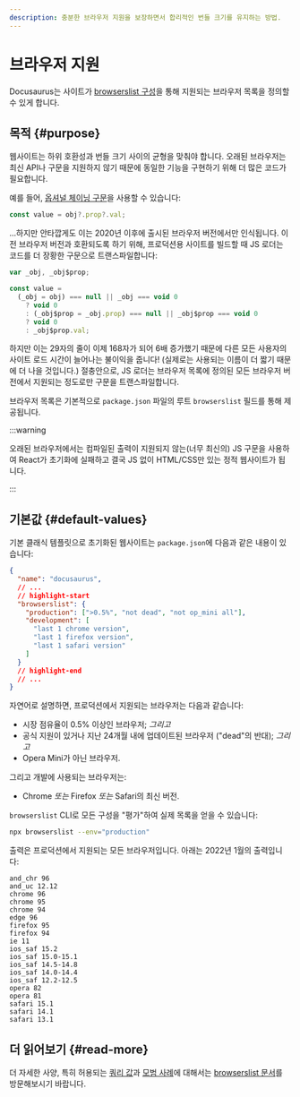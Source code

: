 ```yaml
---
description: 충분한 브라우저 지원을 보장하면서 합리적인 번들 크기를 유지하는 방법.
---
```


# 브라우저 지원

Docusaurus는 사이트가 [browserslist 구성](https://github.com/browserslist/browserslist)을 통해 지원되는 브라우저 목록을 정의할 수 있게 합니다.

## 목적 {#purpose}

웹사이트는 하위 호환성과 번들 크기 사이의 균형을 맞춰야 합니다. 오래된 브라우저는 최신 API나 구문을 지원하지 않기 때문에 동일한 기능을 구현하기 위해 더 많은 코드가 필요합니다.

예를 들어, [옵셔널 체이닝 구문](https://developer.mozilla.org/en-US/docs/Web/JavaScript/Reference/Operators/Optional_chaining)을 사용할 수 있습니다:

```js
const value = obj?.prop?.val;
```

...하지만 안타깝게도 이는 2020년 이후에 출시된 브라우저 버전에서만 인식됩니다. 이전 브라우저 버전과 호환되도록 하기 위해, 프로덕션용 사이트를 빌드할 때 JS 로더는 코드를 더 장황한 구문으로 트랜스파일합니다:

```js
var _obj, _obj$prop;

const value =
  (_obj = obj) === null || _obj === void 0
    ? void 0
    : (_obj$prop = _obj.prop) === null || _obj$prop === void 0
    ? void 0
    : _obj$prop.val;
```

하지만 이는 29자의 줄이 이제 168자가 되어 6배 증가했기 때문에 다른 모든 사용자의 사이트 로드 시간이 늘어나는 불이익을 줍니다! (실제로는 사용되는 이름이 더 짧기 때문에 더 나을 것입니다.) 절충안으로, JS 로더는 브라우저 목록에 정의된 모든 브라우저 버전에서 지원되는 정도로만 구문을 트랜스파일합니다.

브라우저 목록은 기본적으로 `package.json` 파일의 루트 `browserslist` 필드를 통해 제공됩니다.

:::warning

오래된 브라우저에서는 컴파일된 출력이 지원되지 않는(너무 최신의) JS 구문을 사용하여 React가 초기화에 실패하고 결국 JS 없이 HTML/CSS만 있는 정적 웹사이트가 됩니다.

:::

## 기본값 {#default-values}

기본 클래식 템플릿으로 초기화된 웹사이트는 `package.json`에 다음과 같은 내용이 있습니다:

```json title="package.json"
{
  "name": "docusaurus",
  // ...
  // highlight-start
  "browserslist": {
    "production": [">0.5%", "not dead", "not op_mini all"],
    "development": [
      "last 1 chrome version",
      "last 1 firefox version",
      "last 1 safari version"
    ]
  }
  // highlight-end
  // ...
}
```

자연어로 설명하면, 프로덕션에서 지원되는 브라우저는 다음과 같습니다:

- 시장 점유율이 0.5% 이상인 브라우저; _그리고_
- 공식 지원이 있거나 지난 24개월 내에 업데이트된 브라우저 ("dead"의 반대); _그리고_
- Opera Mini가 아닌 브라우저.

그리고 개발에 사용되는 브라우저는:

- Chrome _또는_ Firefox _또는_ Safari의 최신 버전.

`browserslist` CLI로 모든 구성을 "평가"하여 실제 목록을 얻을 수 있습니다:

```bash
npx browserslist --env="production"
```

출력은 프로덕션에서 지원되는 모든 브라우저입니다. 아래는 2022년 1월의 출력입니다:

```text
and_chr 96
and_uc 12.12
chrome 96
chrome 95
chrome 94
edge 96
firefox 95
firefox 94
ie 11
ios_saf 15.2
ios_saf 15.0-15.1
ios_saf 14.5-14.8
ios_saf 14.0-14.4
ios_saf 12.2-12.5
opera 82
opera 81
safari 15.1
safari 14.1
safari 13.1
```

## 더 읽어보기 {#read-more}

더 자세한 사양, 특히 허용되는 [쿼리 값](https://github.com/browserslist/browserslist/blob/main/README.md#queries)과 [모범 사례](https://github.com/browserslist/browserslist/blob/main/README.md#best-practices)에 대해서는 [browserslist 문서](https://github.com/browserslist/browserslist/blob/main/README.md)를 방문해보시기 바랍니다.